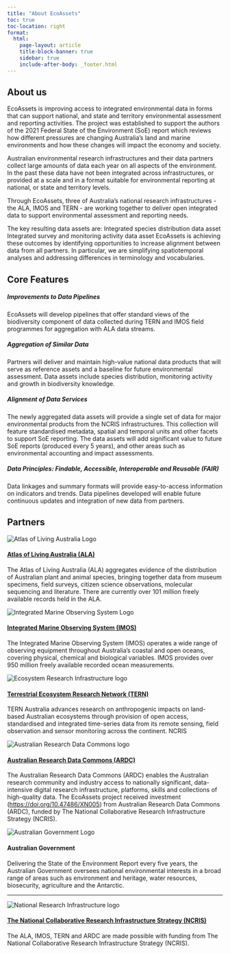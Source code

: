 ```yaml
---
title: "About EcoAssets"
toc: true
toc-location: right
format:
  html:
    page-layout: article
    title-block-banner: true
    sidebar: true
    include-after-body: _footer.html
---
```


## About us

EcoAssets is improving access to integrated environmental data in forms that can support national, and state and territory environmental assessment and reporting activities. The project was established to support the authors of the 2021 Federal State of the Environment (SoE) report which reviews how different pressures are changing Australia's land and marine environments and how these changes will impact the economy and society.

Australian environmental research infrastructures and their data partners collect large amounts of data each year on all aspects of the environment. In the past these data have not been integrated across infrastructures, or provided at a scale and in a format suitable for environmental reporting at national, or state and territory levels.

Through EcoAssets, three of Australia's national research infrastructures - the ALA, IMOS and TERN - are working together to deliver open integrated data to support environmental assessment and reporting needs.

The key resulting data assets are: Integrated species distribution data asset Integrated survey and monitoring activity data asset EcoAssets is achieving these outcomes by identifying opportunities to increase alignment between data from all partners. In particular, we are simplifying spatiotemporal analyses and addressing differences in terminology and vocabularies.

## Core Features

##### **Improvements to Data Pipelines**

EcoAssets will develop pipelines that offer standard views of the biodiversity component of data collected during TERN and IMOS field programmes for aggregation with ALA data streams.<br>

##### **Aggregation of Similar Data**

Partners will deliver and maintain high-value national data products that will serve as reference assets and a baseline for future environmental assessment. Data assets include species distribution, monitoring activity and growth in biodiversity knowledge.
<br>

##### **Alignment of Data Services**

The newly aggregated data assets will provide a single set of data for major environmental products from the NCRIS infrastructures. This collection will feature standardised metadata, spatial and temporal units and other facets to support SoE reporting. The data assets will add significant value to future SoE reports (produced every 5 years), and other areas such as environmental accounting and impact assessments.
<br>

##### **Data Principles: Findable, Accessible, Interoperable and Reusable (FAIR)**

Data linkages and summary formats will provide easy-to-access information on indicators and trends. Data pipelines developed will enable future continuous updates and integration of new data from partners.
<br>


## Partners

:::{.grid}

:::{.g-col-3 style="align-self: center;"}
![](images/ala-logo.png "Atlas of Living Australia Logo")
:::
:::{.g-col-9}
#### [Atlas of Living Australia (ALA)](https://ala.org.au/ "Atlas of Living Australia website"){target="_blank"}

The Atlas of Living Australia (ALA) aggregates evidence of the distribution of Australian plant and animal species, bringing together data from museum specimens, field surveys, citizen science observations, molecular sequencing and literature. There are currently over 101 million freely available records held in the ALA.
:::

:::{.g-col-3 style="align-self: center;"}
![](images/imos-logo.png "Integrated Marine Observing System Logo")
:::
:::{.g-col-9}
#### [Integrated Marine Observing System (IMOS)](https://imos.org.au/ "Interated Marine Observing Sysytem website")

The Integrated Marine Observing System (IMOS) operates a wide range of observing equipment throughout Australia's coastal and open oceans, covering physical, chemical and biological variables. IMOS provides over 950 million freely available recorded ocean measurements.
:::

:::{.g-col-3 style="align-self: center;"}
![](images/tern-logo.png "Ecosystem Research Infrastructure logo")
:::
:::{.g-col-9}
#### [Terrestrial Ecosystem Research Network (TERN)](https://www.tern.org.au/ "Terrestrial Ecosystem Research Network website")

TERN Australia advances research on anthropogenic impacts on land-based Australian ecosystems through provision of open access, standardised and integrated time-series data from its remote sensing, field observation and sensor monitoring across the continent. NCRIS
:::

:::{.g-col-3 style="align-self: center;"}
![](images/ardc-logo.png "Australian Research Data Commons logo")
:::
:::{.g-col-9}
#### [Australian Research Data Commons (ARDC)](https://ardc.edu.au/ "Australian Research Data Commons website")

The Australian Research Data Commons (ARDC) enables the Australian research community and industry access to nationally significant, data-intensive digital research infrastructure, platforms, skills and collections of high-quality data. The EcoAssets project received investment (<https://doi.org/10.47486/XN005>) from Australian Research Data Commons (ARDC), funded by The National Collaborative Research Infrastructure Strategy (NCRIS). 
:::

:::{.g-col-3 style="align-self: center;"}
![](images/augov-logo.png "Australian Government Logo")
:::
:::{.g-col-9}
#### Australian Government

Delivering the State of the Environment Report every five years, the Australian Government oversees national environmental interests in a broad range of areas such as environment and heritage, water resources, biosecurity, agriculture and the Antarctic.
:::
:::
------------------------------------------------------------------------

:::{.grid}
:::{.g-col-3 style="align-self: center;"}
![](images/ncris-logo.png "National Research Infrastructure logo")
:::
:::{.g-col-9}
#### [The National Collaborative Research Infrastructure Strategy (NCRIS)](https://www.education.gov.au/ncris "Find out more about NCRIS")

The ALA, IMOS, TERN and ARDC are made possible with funding from The National Collaborative Research Infrastructure Strategy (NCRIS).
:::
:::

